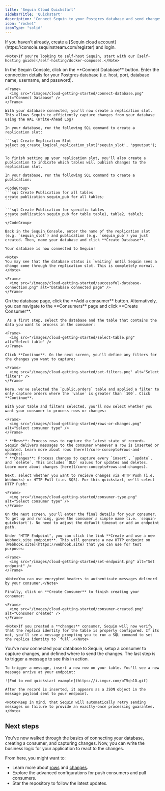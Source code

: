 ```yaml
---
title: 'Sequin Cloud Quickstart'
sidebarTitle: 'Quickstart'
description: 'Connect Sequin to your Postgres database and send changes to your application.'
icon: "rocket"
iconType: "solid"
---
```


<Steps titleSize="h2">
  <Step title="Create a Sequin account" titleSize="h2">
    If you haven't already, create a [Sequin cloud account](https://console.sequinstream.com/register) and login.

    <Note>If you're looking to self-host Sequin, start with our [self-hosting guide](/self-hosting/docker-compose).</Note>
  </Step>
  <Step title="Connect your database">
    In the Sequin Console, click on the **Connect Database** button. Enter the connection details for your Postgres database (i.e. host, port, database name, username, and password).

    <Frame>
      <img src="/images/cloud-getting-started/connect-database.png" alt="Connect Database" />
    </Frame>

    With your database connected, you'll now create a replication slot. This allows Sequin to efficiently capture changes from your database using the WAL (Write-Ahead Log)

    In your database, run the following SQL command to create a replication slot:

    ```sql Create Replication Slot
    select pg_create_logical_replication_slot('sequin_slot', 'pgoutput');
    ```

    To finish setting up your replication slot, you'll also create a publication to indicate which tables will publish changes to the replication slot.

    In your database, run the following SQL command to create a publication:

    <CodeGroup>
    ```sql Create Publication for all tables
    create publication sequin_pub for all tables;
    ```

    ```sql Create Publication for specific tables
    create publication sequin_pub for table table1, table2, table3;
    ```
    </CodeGroup>

    Back in the Sequin Console, enter the name of the replication slot (e.g. `sequin_slot`) and publication (e.g. `sequin_pub`) you just created. Then, name your database and click **Create Database**.

    Your database is now connected to Sequin!

    <Note>
    You may see that the database status is `waiting` until Sequin sees a change come through the replication slot. This is completely normal.
    </Note>

    <Frame>
      <img src="/images/cloud-getting-started/successful-database-connection.png" alt="Database connected page" />
    </Frame>

  </Step>
  <Step title="Create a consumer">
    On the database page, click the **Add a consumer** button. Alternatively, you can navigate to the **Consumers** page and click **Create Consumer**.

     As a first step, select the database and the table that contains the data you want to process in the consumer:

    <Frame>
      <img src="/images/cloud-getting-started/select-table.png" alt="Select table" />
    </Frame>

    Click **Continue**. On the next screen, you'll define any filters for the changes you want to capture:

    <Frame>
      <img src="/images/cloud-getting-started/set-filters.png" alt="Select filters" />
    </Frame>

    Here, we've selected the `public.orders` table and applied a filter to only capture orders where the `value` is greater than `100`. Click **Continue**.

    With your table and filters selected, you'll now select whether you want your consumer to process rows or changes:

    <Frame>
      <img src="/images/cloud-getting-started/rows-or-changes.png" alt="Select consumer type" />
    </Frame>

    * **Rows**: Process rows to capture the latest state of records. Sequin delivers messages to the consumer whenever a row is inserted or updated. Learn more about rows [here](/core-concepts#rows-and-changes).
    * **Changes**: Process changes to capture every `insert`, `update`, and `delete`. This includes `OLD` values for updates and deletes. Learn more about changes [here](/core-concepts#rows-and-changes).

    Next, select whether you want to recieve changes via HTTP Push (i.e. Webhooks) or HTTP Pull (i.e. SQS). For this quickstart, we'll select HTTP Push:

    <Frame>
      <img src="/images/cloud-getting-started/consumer-type.png" alt="Select consumer type" />
    </Frame>

    On the next screen, you'll enter the final details for your consumer. To get up and running, give the consumer a simple name (i.e. `sequin-quickstart`). No need to adjust the default timeout or add an endpoint path.

    Under "HTTP Endpoint", you can click the link **Create and use a new Webhook.site endpoint**. This will generate a new HTTP endpoint on [Webhook.site](https://webhook.site) that you can use for test purposes:

    <Frame>
      <img src="/images/cloud-getting-started/set-endpoint.png" alt="Set endpoint" />
    </Frame>

    <Note>You can use encrypted headers to authenticate messages deliverd by your consumer.</Note>

    Finally, click on **Create Consumer** to finish creating your consumer:

    <Frame>
      <img src="/images/cloud-getting-started/consumer-created.png" alt="Consumer created" />
    </Frame>

    <Note>If you created a **changes** consumer, Sequin will now verify that the replica identity for the table is properly configured. If its not, you'll see a message prompting you to run a SQL command to set the replica identity to `full`.</Note>
  </Step>
  <Step title="Capture changes">
    You've now connected your database to Sequin, setup a consumer to capture changes, and defined where to send the changes. The last step is to trigger a message to see this in action.

    To trigger a message, insert a new row on your table. You'll see a new message arrive at your endpoint:

    ![End to end quickstart example](https://i.imgur.com/oT5qh1O.gif)

    After the record is inserted, it appears as a JSON object in the message payload sent to your endpoint.

    <Note>Keep in mind, that Sequin will automatically retry sending messages on failure to provide an exactly-once processing guarantee.</Note>
  </Step>
</Steps>

## Next steps

You've now walked through the basics of connecting your database, creating a consumer, and capturing changes. Now, you can write the business logic for your application to react to the changes.

From here, you might want to:

* Learn more about [rows](/core-concepts#rows-and-changes) and [changes](/core-concepts#rows-and-changes).
* Explore the advanced configurations for push consumers and pull consumers.
* Star the repository to follow the latest updates.


